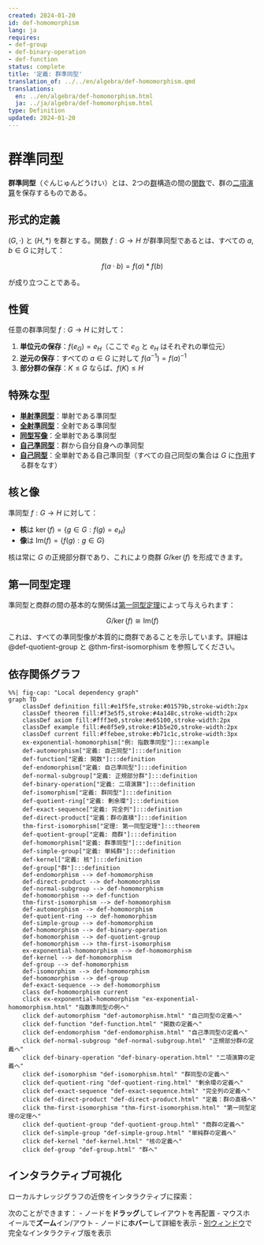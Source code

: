 ```yaml
---
created: 2024-01-20
id: def-homomorphism
lang: ja
requires:
- def-group
- def-binary-operation
- def-function
status: complete
title: '定義: 群準同型'
translation_of: ../../en/algebra/def-homomorphism.qmd
translations:
  en: ../en/algebra/def-homomorphism.html
  ja: ../ja/algebra/def-homomorphism.html
type: Definition
updated: 2024-01-20
---
```


# 群準同型 {#def-homomorphism}

**群準同型**（ぐんじゅんどうけい）とは、2つの[群](def-group.qmd)構造の間の[関数](../logic-set-theory/def-function.qmd)で、群の[二項演算](def-binary-operation.qmd)を保存するものである。

## 形式的定義

$(G, \cdot)$ と $(H, *)$ を群とする。関数 $f: G \to H$ が群準同型であるとは、すべての $a, b \in G$ に対して：

$$f(a \cdot b) = f(a) * f(b)$$

が成り立つことである。

## 性質

任意の群準同型 $f: G \to H$ に対して：

1. **単位元の保存**：$f(e_G) = e_H$（ここで $e_G$ と $e_H$ はそれぞれの単位元）
2. **逆元の保存**：すべての $a \in G$ に対して $f(a^{-1}) = f(a)^{-1}$
3. **部分群の保存**：$K \leq G$ ならば、$f(K) \leq H$

## 特殊な型

- **[単射準同型](../category-theory/def-monomorphism.qmd)**：単射である準同型
- **[全射準同型](../category-theory/def-epimorphism.qmd)**：全射である準同型
- **[同型写像](def-isomorphism.qmd)**：全単射である準同型
- **[自己準同型](def-endomorphism.qmd)**：群から自分自身への準同型
- **[自己同型](def-automorphism.qmd)**：全単射である自己準同型（すべての自己同型の集合は $G$ に[作用](def-group-action.qmd)する群をなす）

## 核と像

準同型 $f: G \to H$ に対して：

- **核**は $\ker(f) = \{g \in G : f(g) = e_H\}$
- **像**は $\text{Im}(f) = \{f(g) : g \in G\}$

核は常に $G$ の正規部分群であり、これにより商群 $G/\ker(f)$ を形成できます。

## 第一同型定理

準同型と商群の間の基本的な関係は[第一同型定理](thm-first-isomorphism.qmd)によって与えられます：

$$G/\ker(f) \cong \text{Im}(f)$$

これは、すべての準同型像が本質的に商群であることを示しています。詳細は @def-quotient-group と @thm-first-isomorphism を参照してください。

## 依存関係グラフ

```mermaid
%%| fig-cap: "Local dependency graph"
graph TD
    classDef definition fill:#e1f5fe,stroke:#01579b,stroke-width:2px
    classDef theorem fill:#f3e5f5,stroke:#4a148c,stroke-width:2px
    classDef axiom fill:#fff3e0,stroke:#e65100,stroke-width:2px
    classDef example fill:#e8f5e9,stroke:#1b5e20,stroke-width:2px
    classDef current fill:#ffebee,stroke:#b71c1c,stroke-width:3px
    ex-exponential-homomorphism["例: 指数準同型"]:::example
    def-automorphism["定義: 自己同型"]:::definition
    def-function["定義: 関数"]:::definition
    def-endomorphism["定義: 自己準同型"]:::definition
    def-normal-subgroup["定義: 正規部分群"]:::definition
    def-binary-operation["定義: 二項演算"]:::definition
    def-isomorphism["定義: 群同型"]:::definition
    def-quotient-ring["定義: 剰余環"]:::definition
    def-exact-sequence["定義: 完全列"]:::definition
    def-direct-product["定義：群の直積"]:::definition
    thm-first-isomorphism["定理: 第一同型定理"]:::theorem
    def-quotient-group["定義: 商群"]:::definition
    def-homomorphism["定義: 群準同型"]:::definition
    def-simple-group["定義: 単純群"]:::definition
    def-kernel["定義: 核"]:::definition
    def-group["群"]:::definition
    def-endomorphism --> def-homomorphism
    def-direct-product --> def-homomorphism
    def-normal-subgroup --> def-homomorphism
    def-homomorphism --> def-function
    thm-first-isomorphism --> def-homomorphism
    def-automorphism --> def-homomorphism
    def-quotient-ring --> def-homomorphism
    def-simple-group --> def-homomorphism
    def-homomorphism --> def-binary-operation
    def-homomorphism --> def-quotient-group
    def-homomorphism --> thm-first-isomorphism
    ex-exponential-homomorphism --> def-homomorphism
    def-kernel --> def-homomorphism
    def-group --> def-homomorphism
    def-isomorphism --> def-homomorphism
    def-homomorphism --> def-group
    def-exact-sequence --> def-homomorphism
    class def-homomorphism current
    click ex-exponential-homomorphism "ex-exponential-homomorphism.html" "指数準同型の例へ"
    click def-automorphism "def-automorphism.html" "自己同型の定義へ"
    click def-function "def-function.html" "関数の定義へ"
    click def-endomorphism "def-endomorphism.html" "自己準同型の定義へ"
    click def-normal-subgroup "def-normal-subgroup.html" "正規部分群の定義へ"
    click def-binary-operation "def-binary-operation.html" "二項演算の定義へ"
    click def-isomorphism "def-isomorphism.html" "群同型の定義へ"
    click def-quotient-ring "def-quotient-ring.html" "剰余環の定義へ"
    click def-exact-sequence "def-exact-sequence.html" "完全列の定義へ"
    click def-direct-product "def-direct-product.html" "定義：群の直積へ"
    click thm-first-isomorphism "thm-first-isomorphism.html" "第一同型定理の定理へ"
    click def-quotient-group "def-quotient-group.html" "商群の定義へ"
    click def-simple-group "def-simple-group.html" "単純群の定義へ"
    click def-kernel "def-kernel.html" "核の定義へ"
    click def-group "def-group.html" "群へ"
```

## インタラクティブ可視化

ローカルナレッジグラフの近傍をインタラクティブに探索：

::: {.graph-viz data-id="def-homomorphism" data-width="700" data-height="500"}
:::

次のことができます：
- ノードを**ドラッグ**してレイアウトを再配置
- マウスホイールで**ズーム**イン/アウト
- ノードに**ホバー**して詳細を表示
- [別ウィンドウ](../../output/interactive/def-homomorphism.html){target="_blank"}で完全なインタラクティブ版を表示
